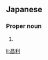 ==Japanese==
{{ja-kanjitab|まさ|とし}}

===Proper noun===
{{ja-pos|proper|まさとし}}

# {{given name|male|lang=ja|sort=まさとし}}

[[li:昌利]]